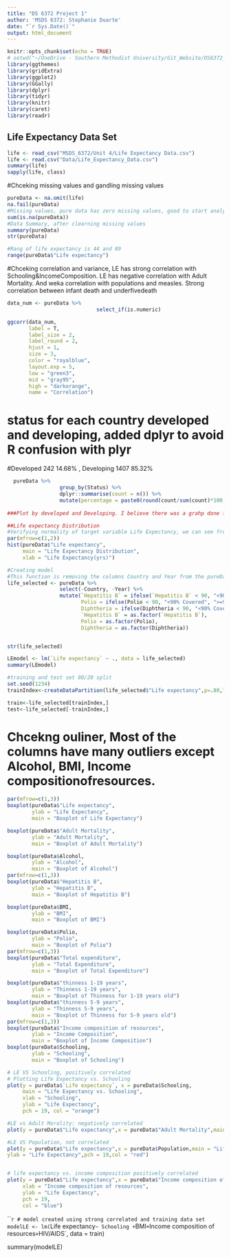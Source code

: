 ---
title: "DS 6372 Project 1"
author: 'MSDS 6372: Stephanie Duarte'
date: "`r Sys.Date()`"
output: html_document
---

```{r setup, include=FALSE}
knitr::opts_chunk$set(echo = TRUE)
# setwd("~/OneDrive - Southern Methodist University/Git_Website/DS6372_Project1")
library(ggthemes)
library(gridExtra)
library(ggplot2)
library(GGally)
library(dplyr)
library(tidyr)
library(knitr)
library(caret)
library(readr)

```

## Life Expectancy Data Set

```{r}
life <- read_csv("MSDS_6372/Unit 4/Life Expectancy Data.csv")
life <- read.csv("Data/Life_Expectancy_Data.csv")
summary(life)
sapply(life, class)

```
#Chceking missing values and gandling missing values

```{r}
pureData <- na.omit(life)
na.fail(pureData)
#Missing values, pure data has zero missing values, good to start analysis
sum(is.na(pureData))
#Data Summary, after clearning missing values
summary(pureData)
str(pureData)

#Rang of life expectancy is 44 and 89
range(pureData$"Life expectancy")

```

#Chceking correlation and variance, LE has strong correlation with Schooling&IncomeComposition. LE has negative correlation with Adult Mortality. And weka correlation with populations and measles. Strong correlation between infant death and underfivedeath

```{r}
data_num <- pureData %>% 
                             select_if(is.numeric)

ggcorr(data_num, 
       label = T, 
       label_size = 2,
       label_round = 2,
       hjust = 1,
       size = 3, 
       color = "royalblue",
       layout.exp = 5,
       low = "green3", 
       mid = "gray95", 
       high = "darkorange",
       name = "Correlation")


```

# status for each country developed and developing, added dplyr to avoid R confusion with plyr
#Developed    242 14.68%    , Developing  1407 85.32% 
```{r}
  pureData %>% 
                 group_by(Status) %>% 
                 dplyr::summarise(count = n()) %>% 
                 mutate(percentage = paste0(round(count/sum(count)*100, 2), "%"))
                 
###Plot by developed and Developing. I believe there was a grahp done for this.

```


```{r}
##Life expectancy Distribution
#Verifying normality of target variable Life Expectancy, we can see from the plot that LE is not distributed perfectly normal, its little left skewed. 
par(mfrow=c(1,2))
hist(pureData$"Life expectancy",
     main = "Life Expectancy Distribution",
     xlab = "Life Expectancy(yrs)")

```


```{r}
#Creating model
#This function is removing the columns Country and Year from the pureData data frame.
life_selected <- pureData %>% 
                 select(-Country, -Year) %>% 
                 mutate(`Hepatitis B` = ifelse(`Hepatitis B` < 90, "<90% Covered", ">=90% Covered"),
                        Polio = ifelse(Polio < 90, "<90% Covered", ">=90% Covered"),
                        Diphtheria = ifelse(Diphtheria < 90, "<90% Covered", ">=90% Covered"),
                        `Hepatitis B` = as.factor(`Hepatitis B`),
                        Polio = as.factor(Polio),
                        Diphtheria = as.factor(Diphtheria))


str(life_selected)

LEmodel <- lm(`Life expectancy` ~ ., data = life_selected)
summary(LEmodel)

#training and test set 80/20 split
set.seed(1234)
trainIndex<-createDataPartition(life_selected$"Life expectancy",p=.80,list=F)

train<-life_selected[trainIndex,]
test<-life_selected[-trainIndex,]

```

# Chcekng ouliner, Most of the columns have many outliers except Alcohol, BMI, Income compositionofresources. 
```{r}
par(mfrow=c(1,3))
boxplot(pureData$"Life expectancy",
        ylab = "Life Expectancy",
        main = "Boxplot of Life Expectancy")

boxplot(pureData$"Adult Mortality",
        ylab = "Adult Mortality",
        main = "Boxplot of Adult Mortality")

boxplot(pureData$Alcohol,
        ylab = "Alcohol",
        main = "Boxplot of Alcohol")
par(mfrow=c(1,3))
boxplot(pureData$"Hepatitis B",
        ylab = "Hepatitis B",
        main = "Boxplot of Hepatitis B")

boxplot(pureData$BMI,
        ylab = "BMI",
        main = "Boxplot of BMI")

boxplot(pureData$Polio,
        ylab = "Polio",
        main = "Boxplot of Polio")
par(mfrow=c(1,3))
boxplot(pureData$"Total expenditure",
        ylab = "Total Expenditure",
        main = "Boxplot of Total Expenditure")

boxplot(pureData$"thinness 1-19 years",
        ylab = "Thinness 1-19 years",
        main = "Boxplot of Thinness for 1-19 years old")
boxplot(pureData$"thinness 5-9 years",
        ylab = "Thinness 5-9 years",
        main = "Boxplot of Thinness for 5-9 years old")
par(mfrow=c(1,3))
boxplot(pureData$"Income composition of resources",
        ylab = "Income Composition",
        main = "Boxplot of Income Composition")
boxplot(pureData$Schooling,
        ylab = "Schooling",
        main = "Boxplot of Schooling")

```


```{r}

# LE VS Schooling, positively correlated
# Plotting Life Expectancy vs. Schooling
plot(y = pureData$`Life expectancy`, x = pureData$Schooling, 
     main = "Life Expectancy vs. Schooling", 
     xlab = "Schooling", 
     ylab = "Life Expectancy", 
     pch = 19, col = "orange")

#LE vs Adult Morality: negatively correlated
plot(y = pureData$"Life expectancy",x = pureData$"Adult Mortality",main = "Life Expectancy vs. Adult Mortality",xlab = "Adult Mortality",ylab = "Life Expectancy",pch = 19,col = "yellow")

#LE VS Population, not correlated
plot(y = pureData$"Life expectancy",x = pureData$Population,main = "Life Expectancy vs. Population",xlab = "Population",
ylab = "Life Expectancy",pch = 19,col = "red")


# life expectancy vs. income composition positively correlated
plot(y = pureData$"Life expectancy",x = pureData$"Income composition of resources",main = "Life Expectancy vs. Income compositions",
     xlab = "Income composition of resources",
     ylab = "Life Expectancy",
     pch = 19,
     col = "blue")

```


```{r}
# model created using strong correlated and training data set
modelLE <- lm(`Life expectancy` ~ Schooling +  `BMI` + `Income composition of resources`+  `HIV/AIDS`, data = train)

summary(modelLE)  